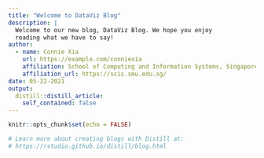 ```yaml
---
title: "Welcome to DataViz Blog"
description: |
  Welcome to our new blog, DataViz Blog. We hope you enjoy 
  reading what we have to say!
author:
  - name: Connie Xia 
    url: https://example.com/conniexia
    affiliation: School of Computing and Information Systems, Singapore Management University
    affiliation_url: https://scis.smu.edu.sg/
date: 05-22-2021
output:
  distill::distill_article:
    self_contained: false
---
```


```r
knitr::opts_chunk$set(echo = FALSE)

# Learn more about creating blogs with Distill at:
# https://rstudio.github.io/distill/blog.html

```



